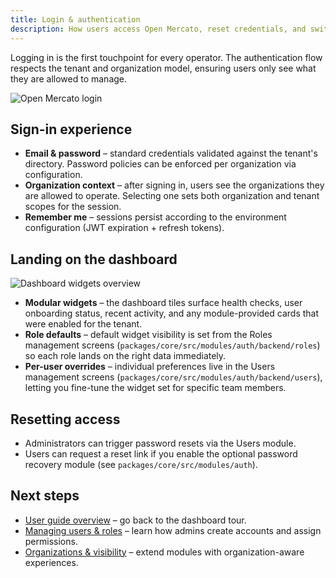 ```yaml
---
title: Login & authentication
description: How users access Open Mercato, reset credentials, and switch organizations.
---
```


Logging in is the first touchpoint for every operator. The authentication flow respects the tenant and organization model, ensuring users only see what they are allowed to manage.

![Open Mercato login](/screenshots/open-mercato-login.png)

## Sign-in experience

- **Email & password** – standard credentials validated against the tenant's directory. Password policies can be enforced per organization via configuration.
- **Organization context** – after signing in, users see the organizations they are allowed to operate. Selecting one sets both organization and tenant scopes for the session.
- **Remember me** – sessions persist according to the environment configuration (JWT expiration + refresh tokens).

## Landing on the dashboard

![Dashboard widgets overview](/screenshots/open-mercato-dashboard.png)

- **Modular widgets** – the dashboard tiles surface health checks, user onboarding status, recent activity, and any module-provided cards that were enabled for the tenant.
- **Role defaults** – default widget visibility is set from the Roles management screens (`packages/core/src/modules/auth/backend/roles`) so each role lands on the right data immediately.
- **Per-user overrides** – individual preferences live in the Users management screens (`packages/core/src/modules/auth/backend/users`), letting you fine-tune the widget set for specific team members.

## Resetting access

- Administrators can trigger password resets via the Users module.
- Users can request a reset link if you enable the optional password recovery module (see `packages/core/src/modules/auth`).

## Next steps

- [User guide overview](./overview) – go back to the dashboard tour.
- [Managing users & roles](../framework/admin-ui/crud-form) – learn how admins create accounts and assign permissions.
- [Organizations & visibility](../customization/create-first-module) – extend modules with organization-aware experiences.
